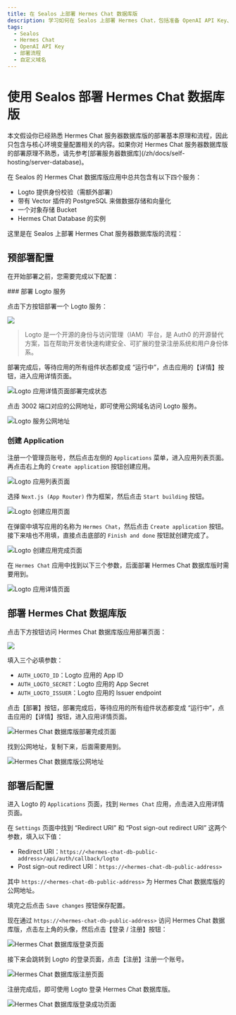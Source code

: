 ```yaml
---
title: 在 Sealos 上部署 Hermes Chat 数据库版
description: 学习如何在 Sealos 上部署 Hermes Chat，包括准备 OpenAI API Key、点击部署按钮、绑定自定义域名等操作。
tags:
  - Sealos
  - Hermes Chat
  - OpenAI API Key
  - 部署流程
  - 自定义域名
---
```


# 使用 Sealos 部署 Hermes Chat 数据库版

<Callout type="info">
  本文假设你已经熟悉 Hermes Chat
  服务器数据库版的部署基本原理和流程，因此只包含与核心环境变量配置相关的内容。如果你对 Hermes Chat
  服务器数据库版的部署原理不熟悉，请先参考[部署服务器数据库](/zh/docs/self-hosting/server-database)。
</Callout>

在 Sealos 的 Hermes Chat 数据库版应用中总共包含有以下四个服务：

- Logto 提供身份校验（需额外部署）
- 带有 Vector 插件的 PostgreSQL 来做数据存储和向量化
- 一个对象存储 Bucket
- Hermes Chat Database 的实例

这里是在 Sealos 上部署 Hermes Chat 服务器数据库版的流程：

## 预部署配置

在开始部署之前，您需要完成以下配置：

<Steps>
  ### 部署 Logto 服务

  点击下方按钮部署一个 Logto 服务：

  [![](https://raw.githubusercontent.com/labring-actions/templates/main/Deploy-on-Sealos.svg)](https://template.hzh.sealos.run/deploy?templateName=logto)

  > Logto 是一个开源的身份与访问管理（IAM）平台，是 Auth0 的开源替代方案，旨在帮助开发者快速构建安全、可扩展的登录注册系统和用户身份体系。

  部署完成后，等待应用的所有组件状态都变成 “运行中”，点击应用的【详情】按钮，进入应用详情页面。

  ![Logto 应用详情页面部署完成状态](https://raw.githubusercontent.com/labring-actions/templates/main/template/hermes-chat-db/images/logto-app-deployment-status-sealos.png)

  点击 3002 端口对应的公网地址，即可使用公网域名访问 Logto 服务。

  ![Logto 服务公网地址](https://raw.githubusercontent.com/labring-actions/templates/main/template/hermes-chat-db/images/logto-public-address.png)

  ### 创建 Application

  注册一个管理员账号，然后点击左侧的 `Applications` 菜单，进入应用列表页面。再点击右上角的 `Create application` 按钮创建应用。

  ![Logto 应用列表页面](https://raw.githubusercontent.com/labring-actions/templates/main/template/hermes-chat-db/images/logto-application-list.png)

  选择 `Next.js (App Router)` 作为框架，然后点击 `Start building` 按钮。

  ![Logto 创建应用页面](https://raw.githubusercontent.com/labring-actions/templates/main/template/hermes-chat-db/images/logto-create-application.png)

  在弹窗中填写应用的名称为 `Hermes Chat`，然后点击 `Create application` 按钮。接下来啥也不用填，直接点击底部的 `Finish and done` 按钮就创建完成了。

  ![Logto 创建应用完成页面](https://raw.githubusercontent.com/labring-actions/templates/main/template/hermes-chat-db/images/logto-create-application-done.png)

  在 `Hermes Chat` 应用中找到以下三个参数，后面部署 Hermes Chat 数据库版时需要用到。

  ![Logto 应用详情页面](https://raw.githubusercontent.com/labring-actions/templates/main/template/hermes-chat-db/images/logto-app-detail.png)
</Steps>

## 部署 Hermes Chat 数据库版

点击下方按钮访问 Hermes Chat 数据库版应用部署页面：

[![](https://raw.githubusercontent.com/labring-actions/templates/main/Deploy-on-Sealos.svg)](https://template.hzh.sealos.run/deploy?templateName=hermes-chat-db)

填入三个必填参数：

- `AUTH_LOGTO_ID`：Logto 应用的 App ID
- `AUTH_LOGTO_SECRET`：Logto 应用的 App Secret
- `AUTH_LOGTO_ISSUER`：Logto 应用的 Issuer endpoint

点击【部署】按钮，部署完成后，等待应用的所有组件状态都变成 “运行中”，点击应用的【详情】按钮，进入应用详情页面。

![Hermes Chat 数据库版部署完成页面](https://raw.githubusercontent.com/labring-actions/templates/main/template/hermes-chat-db/images/hermes-chat-db-deployment-done.png)

找到公网地址，复制下来，后面需要用到。

![Hermes Chat 数据库版公网地址](https://raw.githubusercontent.com/labring-actions/templates/main/template/hermes-chat-db/images/hermes-chat-db-public-address.png)

## 部署后配置

进入 Logto 的 `Applications` 页面，找到 `Hermes Chat` 应用，点击进入应用详情页面。

在 `Settings` 页面中找到 “Redirect URI” 和 “Post sign-out redirect URI” 这两个参数，填入以下值：

- Redirect URI：`https://<hermes-chat-db-public-address>/api/auth/callback/logto`
- Post sign-out redirect URI：`https://<hermes-chat-db-public-address>`

其中 `https://<hermes-chat-db-public-address>` 为 Hermes Chat 数据库版的公网地址。

填完之后点击 `Save changes` 按钮保存配置。

现在通过 `https://<hermes-chat-db-public-address>` 访问 Hermes Chat 数据库版，点击左上角的头像，然后点击【登录 / 注册】按钮：

![Hermes Chat 数据库版登录页面](https://raw.githubusercontent.com/labring-actions/templates/main/template/hermes-chat-db/images/hermes-chat-db-login.png)

接下来会跳转到 Logto 的登录页面，点击【注册】注册一个账号。

![Hermes Chat 数据库版注册页面](https://raw.githubusercontent.com/labring-actions/templates/main/template/hermes-chat-db/images/hermes-chat-db-register.png)

注册完成后，即可使用 Logto 登录 Hermes Chat 数据库版。

![Hermes Chat 数据库版登录成功页面](https://raw.githubusercontent.com/labring-actions/templates/main/template/hermes-chat-db/images/hermes-chat-db-login-success.png)
